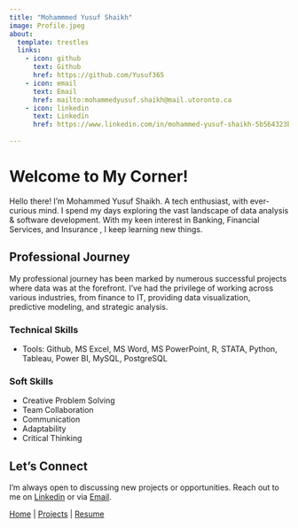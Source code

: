 ```yaml
---
title: "Mohammmed Yusuf Shaikh"
image: Profile.jpeg
about:
  template: trestles
  links:
    - icon: github
      text: Github
      href: https://github.com/Yusuf365
    - icon: email
      text: Email
      href: mailto:mohammedyusuf.shaikh@mail.utoronto.ca
    - icon: linkedin
      text: Linkedin
      href: https://www.linkedin.com/in/mohammed-yusuf-shaikh-5b564323b
      
---
```


# Welcome to My Corner!

Hello there! I'm Mohammed Yusuf Shaikh. A tech enthusiast, with ever-curious mind. I spend my days exploring the vast landscape of data analysis & software development. With my keen interest in Banking, Financial Services, and Insurance , I keep learning new things.


## Professional Journey

My professional journey has been marked by numerous successful projects where data was at the forefront. I've had the privilege of working across various industries, from finance to IT, providing data visualization, predictive modeling, and strategic analysis.


### Technical Skills
- Tools: Github, MS Excel, MS Word, MS PowerPoint, R, STATA, Python, Tableau, Power BI, MySQL, PostgreSQL

### Soft Skills
- Creative Problem Solving
- Team Collaboration
- Communication
- Adaptability
- Critical Thinking

## Let's Connect

I'm always open to discussing new projects or opportunities. Reach out to me on [Linkedin](#) or via [Email](#).

[Home](index.html) | [Projects](projects.html) | [Resume](Mohammed Yusuf Shaikh Resume_Porfolio.pdf)


